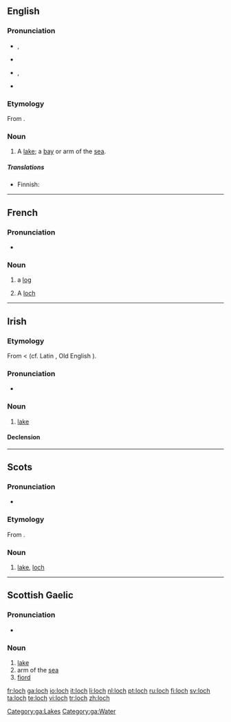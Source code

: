 {{see|Loch}}
==English==
{{wikipedia}}

===Pronunciation===
* {{IPA|/lɒx/}}, {{SAMPA|/lQx/}}
* {{rhymes|ɒx}}
* {{IPA|/lɒk/}}, {{SAMPA|/lQk/}}
* {{rhymes|ɒk}}

===Etymology===
From {{Gd.}} {{term|loch|lang=gd}}.

===Noun===
{{en-noun}}

# {{Scotland}} A [[lake]]; a [[bay]] or arm of the [[sea]].

=====Translations=====
{{trans-top|lake, bay or arm of the sea}}
* Finnish: {{t|fi|järvi}}
{{trans-mid}}
{{trans-bottom}}

----

==French==

===Pronunciation===
* {{IPA|/lɔk/}}

===Noun===
{{fr-noun|m}}

# {{nautical|lang=fr}} a [[log]]
# A [[#English|loch]]

----

==Irish==

===Etymology===
From {{OIr.|ga}} {{term|loch|lang=sga}} < {{proto|Indo-European|''laku-''|lang=ga}} (cf. Latin {{term|lacus|lang=la}}, Old English {{term|lagu|lang=ang}}).

===Pronunciation===
* {{IPA|lang=ga|[l̪ˠɔx]}}

===Noun===
{{infl|ga|noun|g=m}}

# [[lake]]

====Declension====
{{ga noun m3|l|och|ocha|ochanna}}

[[Category:ga:Lakes]]
[[Category:ga:Water]]

----

==Scots==

===Pronunciation===
* {{IPA|/lɔx/}}

===Etymology===
From {{Gd.|sco}} {{term|loch|lang=gd}}.

===Noun===
{{sco-noun}}

# [[lake]], [[#English|loch]]

----

==Scottish Gaelic==

===Pronunciation===
* {{X-SAMPA|lOx}}

===Noun===
{{infl|gd|noun|g=f|genitive|locha|plural|lochan}}

# [[lake]]
# arm of the [[sea]]
# [[fiord]]

[[fr:loch]]
[[ga:loch]]
[[io:loch]]
[[it:loch]]
[[li:loch]]
[[nl:loch]]
[[pt:loch]]
[[ru:loch]]
[[fi:loch]]
[[sv:loch]]
[[ta:loch]]
[[te:loch]]
[[vi:loch]]
[[tr:loch]]
[[zh:loch]]